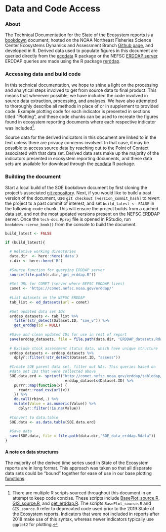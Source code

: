 # Data and Code Access {#erddap}

### About

The Technical Documentation for the State of the Ecosystem reports is a [bookdown](https://bookdown.org) document; hosted on the NOAA Northeast Fisheries Science Center Ecosystems Dynamics and Assessment Branch [Github page](https://github.com/NOAA-EDAB), and developed in R. Derived data used to populate figures in this document are queried directly from the [ecodata](https://github.com/NOAA-EDAB/ecodata) R package or the NEFSC [ERDDAP server](https://comet.nefsc.noaa.gov/erddap/info/index.html?page=1&itemsPerPage=1000). ERDDAP queries are made using the R package [rerddap](https://cran.r-project.org/web/packages/rerddap/vignettes/Using_rerddap.html).  


### Accessing data and build code

In this technical documentation, we hope to shine a light on the processing and analytical steps involved to get from source data to final product. This means that whenever possible, we have included the code involved in source data extraction, processing, and analyses. We have also attempted to thoroughly describe all methods in place of or in supplement to provided code. Example plotting code for each indicator is presented in sections titled "Plotting", and these code chunks can be used to recreate the figures found in ecosystem reporting documents where each respective indicator was included[^1].

Source data for the derived indicators in this document are linked to in the text unless there are privacy concerns involved. In that case, it may be possible to access source data by reaching out to the Point of Contact associated with that data set. Derived data sets make up the majority of the indicators presented in ecosystem reporting documents, and these data sets are available for download through the [ecodata](https://github.com/NOAA-EDAB/ecodata) R package. 

### Building the document

Start a local build of the SOE bookdown document by first cloning the project's associated [git repository](https://github.com/NOAA-EDAB/tech-doc). Next, if you would like to build a past version of the document, use `git checkout [version_commit_hash]` to revert the project to a past commit of interest, and set `build_latest <- FALSE` in the following code chunk. This will ensure the project builds from a cached data set, and not the most updated versions present on the NEFSC ERDDAP server. Once the `tech-doc.Rproj` file is opened in RStudio, run `bookdown::serve_book()` from the console to build the document. 


```r

build_latest <- FALSE

if (build_latest){
  
  # Relative working directories
  data.dir  <- here::here('data')
  r.dir <- here::here('R')
  
  #Source function for querying ERDDAP server
  source(file.path(r.dir,"get_erddap.R"))
  
  #Set URL for COMET (server where NEFSC ERDDAP lives)
  comet <- 'https://comet.nefsc.noaa.gov/erddap/'
  
  #List datasets on the NEFSC ERDDAP
  tab_list <- ed_datasets(url = comet)
  
  #Get updated data set IDs
  erddap_datasets <- tab_list %>% 
    filter(str_detect(Dataset.ID, "soe_v")) %>% 
    get_erddap(id = NULL)
  
  #Save and clean updated IDs for use in rest of report
  save(erddap_datasets, file = file.path(data.dir, "ERDDAP_datasets.Rdata"))
  
  # Exclude stock assessment status data, which have unique structure
  erddap_datasets <- erddap_datasets %>%
    dplyr::filter(!str_detect(Dataset.ID, "assess")) 
  
  #Create SOE parent data set, filter out NAs. This queries based on 
  #data set IDs that were collected above
  SOE.data.erd <- sprintf("http://comet.nefsc.noaa.gov/erddap/tabledap/%s.csv",
                           erddap_datasets$Dataset.ID) %>% 
    purrr::map(function(x) {
      readr::read_csv(url(x))
    }) %>% 
    do.call(rbind,.) %>% 
    mutate(Value = as.numeric(Value)) %>% 
      dplyr::filter(!is.na(Value))
  
  #Convert to data.table
  SOE.data <- as.data.table(SOE.data.erd)
  
  #Save data
  save(SOE.data, file = file.path(data.dir,"SOE_data_erddap.Rdata"))
}
```

#### A note on data structures

The majority of the derived time series used in State of the Ecosystem reports are in long format. This approach was taken so that all disparate data sets could be "bound" together for ease of use in our base plotting [functions]((https://github.com/NOAA-EDAB/tech-doc/blob/master/R/BasePlot_source.R)).

[^1]: There are multiple R scripts sourced throughout this document in an attempt to keep code concise. These scripts include [BasePlot_source.R](https://github.com/NOAA-EDAB/tech-doc/blob/master/R/BasePlot_source.R), [GIS_source.R](https://github.com/NOAA-EDAB/tech-doc/blob/master/R/GIS_source.R), and [get_erddap.R](https://github.com/NOAA-EDAB/tech-doc/blob/master/R/get_erddap.R). The scripts `BasePlot_source.R` and `GIS_source.R` refer to deprecated code used prior to the 2019 State of the Ecosystem reports. Indicators that were not included in reports after 2018 make use of this syntax, whereas newer indicators typically use `ggplot2` for plotting.

